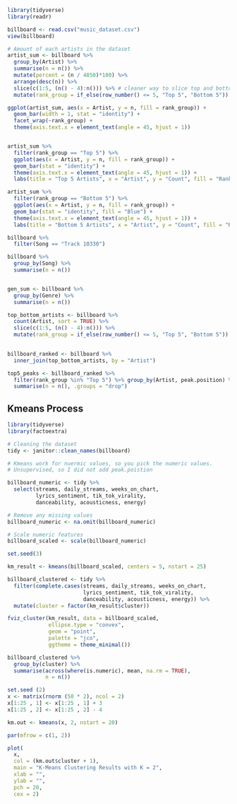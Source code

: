 ```r
library(tidyverse)
library(readr)

billboard <- read.csv("music_dataset.csv")
view(billboard)

```

```r
# Amount of each artists in the dataset 
artist_sum <- billboard %>%
  group_by(Artist) %>%
  summarise(n = n()) %>%
  mutate(percent = (n / 4850)*100) %>%
  arrange(desc(n)) %>%
  slice(c(1:5, (n() - 4):n())) %>% # cleaner way to slice top and bottom 5
  mutate(rank_group = if_else(row_number() <= 5, "Top 5", "Bottom 5"))

ggplot(artist_sum, aes(x = Artist, y = n, fill = rank_group)) +
  geom_bar(width = 1, stat = "identity") +
  facet_wrap(~rank_group) +
  theme(axis.text.x = element_text(angle = 45, hjust = 1))


artist_sum %>%
  filter(rank_group == "Top 5") %>%
  ggplot(aes(x = Artist, y = n, fill = rank_group)) +
  geom_bar(stat = "identity") +
  theme(axis.text.x = element_text(angle = 45, hjust = 1)) +
  labs(title = "Top 5 Artists", x = "Artist", y = "Count", fill = "Rank")

artist_sum %>%
  filter(rank_group == "Bottom 5") %>%
  ggplot(aes(x = Artist, y = n, fill = rank_group)) +
  geom_bar(stat = "identity", fill = "Blue") +
  theme(axis.text.x = element_text(angle = 45, hjust = 1)) +
  labs(title = "Bottom 5 Artists", x = "Artist", y = "Count", fill = "Rank")

billboard %>%
  filter(Song == "Track 10330")

billboard %>%
  group_by(Song) %>%
  summarise(n = n())


gen_sum <- billboard %>%
  group_by(Genre) %>%
  summarise(n = n()) 

top_bottom_artists <- billboard %>%
  count(Artist, sort = TRUE) %>%
  slice(c(1:5, (n() - 4):n())) %>%
  mutate(rank_group = if_else(row_number() <= 5, "Top 5", "Bottom 5"))

  
billboard_ranked <- billboard %>%
  inner_join(top_bottom_artists, by = "Artist")

top5_peaks <- billboard_ranked %>%
  filter(rank_group %in% "Top 5") %>% group_by(Artist, peak.position) %>%
  summarise(n = n(), .groups = "drop")

```

## Kmeans Process 
```r
library(tidyverse)
library(factoextra)

# Cleaning the dataset
tidy <- janitor::clean_names(billboard)

# Kmeans work for nuermic values, so you pick the numeric values. 
# Unsupervised, so I did not add peak.poistion

billboard_numeric <- tidy %>%
  select(streams, daily_streams, weeks_on_chart,
         lyrics_sentiment, tik_tok_virality,
         danceability, acousticness, energy)

# Remove any missing values
billboard_numeric <- na.omit(billboard_numeric)

# Scale numeric features
billboard_scaled <- scale(billboard_numeric)

```

```r
set.seed(3)

km_result <- kmeans(billboard_scaled, centers = 5, nstart = 25)
```

```r
billboard_clustered <- tidy %>%
  filter(complete.cases(streams, daily_streams, weeks_on_chart,
                        lyrics_sentiment, tik_tok_virality,
                        danceability, acousticness, energy)) %>%
  mutate(cluster = factor(km_result$cluster))
```



```r
fviz_cluster(km_result, data = billboard_scaled,
             ellipse.type = "convex",
             geom = "point",
             palette = "jco",
             ggtheme = theme_minimal())
```
```r
billboard_clustered %>%
  group_by(cluster) %>%
  summarise(across(where(is.numeric), mean, na.rm = TRUE),
            n = n())
```

```r
set.seed (2)
x <- matrix(rnorm (50 * 2), ncol = 2)
x[1:25 , 1] <- x[1:25 , 1] + 3
x[1:25 , 2] <- x[1:25 , 2] - 4
```

```r
km.out <- kmeans(x, 2, nstart = 20)
```

```r
par(mfrow = c(1, 2))

plot(
  x,
  col = (km.out$cluster + 1),
  main = "K-Means Clustering Results with K = 2",
  xlab = "",
  ylab = "",
  pch = 20,
  cex = 2)
```

